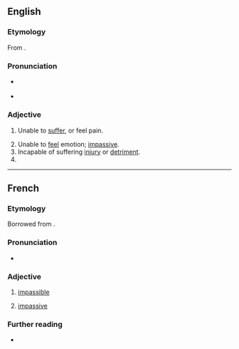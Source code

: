 ==English==

===Etymology===
From {{etyl|fro|en}} {{m|fro|impassible}}.

===Pronunciation===
* {{a|UK}} {{IPA|/ɪmˈpasɪbəl/|lang=en}}
* {{audio|en-us-impassible.ogg|Audio (US)|lang=en}}

===Adjective===
{{en-adj}}

# {{lb|en|chiefly|theology}} Unable to [[suffer]], or feel pain.
# Unable to [[feel]] emotion; [[impassive]].
# Incapable of suffering [[injury]] or [[detriment]].
# {{misspelling of|impassable|lang=en}}

----

==French==

===Etymology===
Borrowed from {{etyl|LL.|fr}} {{m|la|impassibilis}}.

===Pronunciation===
* {{IPA|/ɛ̃pasibl/|lang=fr}}

===Adjective===
{{fr-adj}}

# {{lb|fr|theology}} [[#English|impassible]]
# [[impassive]]

===Further reading===
* {{R:TLFi}}